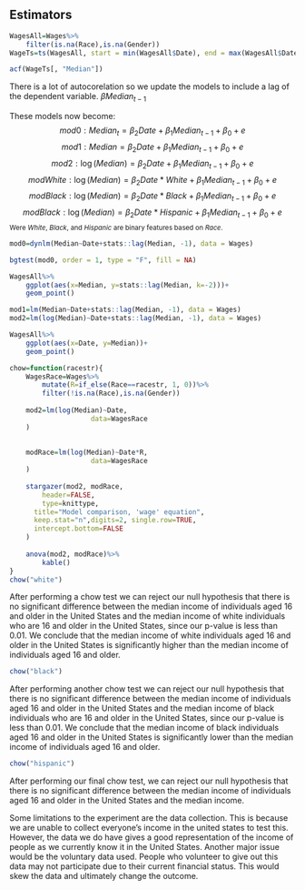## Estimators

```r
WagesAll=Wages%>%
	filter(is.na(Race),is.na(Gender))
WageTs=ts(WagesAll, start = min(WagesAll$Date), end = max(WagesAll$Date), frequency = 1)

acf(WageTs[, "Median"])
```
There is a lot of autocorelation so we update the models to include a lag of the dependent variable.  $\beta Median_{t-1}$

These models now become:
$$mod0 : Median_t=\beta_2Date+\beta_1Median_{t-1}+\beta_0+e$$
$$mod1 : Median=\beta_2Date+\beta_1Median_{t-1}+\beta_0+e$$
$$mod2 : \log(Median)=\beta_2Date+\beta_1Median_{t-1}+\beta_0+e$$
$$modWhite : \log(Median)=\beta_2Date*White+\beta_1Median_{t-1}+\beta_0+e$$
$$modBlack : \log(Median)=\beta_2Date*Black+\beta_1Median_{t-1}+\beta_0+e$$
$$modBlack : \log(Median)=\beta_2Date*Hispanic+\beta_1Median_{t-1}+\beta_0+e$$
<small>Were $White$, $Black$, and $Hispanic$ are binary features based on $Race$.</small>

```r
mod0=dynlm(Median~Date+stats::lag(Median, -1), data = Wages)

bgtest(mod0, order = 1, type = "F", fill = NA)

WagesAll%>%
	ggplot(aes(x=Median, y=stats::lag(Median, k=-2)))+
	geom_point()
```

```r
mod1=lm(Median~Date+stats::lag(Median, -1), data = Wages)
mod2=lm(log(Median)~Date+stats::lag(Median, -1), data = Wages)
```

```r
WagesAll%>%
	ggplot(aes(x=Date, y=Median))+
	geom_point()
```

```r
chow=function(racestr){
	WagesRace=Wages%>%
		mutate(R=if_else(Race==racestr, 1, 0))%>%
		filter(!is.na(Race),is.na(Gender))
	
	mod2=lm(log(Median)~Date,
					data=WagesRace
	)
	
	
	modRace=lm(log(Median)~Date*R,
					data=WagesRace
	)
	
	stargazer(mod2, modRace,
		header=FALSE,
		type=knittype,
	  title="Model comparison, 'wage' equation",
	  keep.stat="n",digits=2, single.row=TRUE,
	  intercept.bottom=FALSE
	)
	
	anova(mod2, modRace)%>%
		kable()
}
chow("white")
```
After performing a chow test we can reject our null hypothesis that there is no significant difference between the median income of individuals aged 16 and older in the United States and the median income of white individuals who are 16 and older in the United States, since our p-value is less than 0.01. We conclude that the median income of white individuals aged 16 and older in the United States is significantly higher than the median income of individuals aged 16 and older.

<!--As the `p-value` is zero there is no chance that the `Median` wage is comparable between white people and non-white people.  So we cannot ignore `Race` as if fails the chow test telling us we have to accept the alternative hypothesis ($H_A$).  This is that white individuals make a significantly different amount of money compared to non-whites.-->


```r
chow("black")
```

After performing another chow test we can reject our null hypothesis that there is no significant difference between the median income of individuals aged 16 and older in the United States and the median income of black individuals who are 16 and older in the United States, since our p-value is less than 0.01. We conclude that the median income of black individuals aged 16 and older in the United States is significantly lower than the median income of individuals aged 16 and older.

```r
chow("hispanic")
```

After performing our final chow test, we can reject our null hypothesis that there is no significant difference between the median income of individuals aged 16 and older in the United States and the median income.


Some limitations to the experiment are the data collection. This is because we are unable to collect everyone’s income in the united states to test this. However, the data we do have gives a good representation of the income of people as we currently know it in the United States. Another major issue would be the voluntary data used. People who volunteer to give out this data may not participate due to their current financial status. This would skew the data and ultimately change the outcome. 